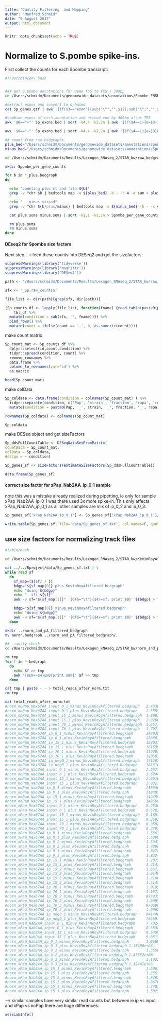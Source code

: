 ```yaml
---
title: "Quality Filtering  and Mapping"
author: "Manfred Schmid"
date: "9 August 2017"
output: html_document
---
```


```r
knitr::opts_chunk$set(echo = TRUE)
```



# Normalize to S.pombe spike-ins. 

First collect the counts for each Spombe transcript:
```bash
#!/usr/bin/env bash


### get S.pombe annotations for gene TSS to TES + 300bp
cd /Users/schmidm/Documents/genomewide_datasets/annotations/Spombe_ENSEMBL_EF2

#extract exons and convert to 0-based
cat Sp_genes.gtf | awk '{if($3=="exon"){sub("\"","",$12);sub("\";","",$12);print $1"\t"$4-1"\t"$5"\t"$12"\t"$3"\t"$7}}' > Sp_exons.bed

#combine exons of each annotation and extend end by 300bp after TES
awk '$6=="+"' Sp_exons.bed | sort -k4,4 -k2,2n | awk '{if($4==i){e=$3+300}else{print c"\t"s"\t"e"\t"i"\t"t"\t"str; c=$1;s=$2;e=$3+300;i=$4;t=$5;str=$6}}END{print c"\t"s"\t"e"\t"i"\t"t"\t"str}' | sed 1d | sort -k1,1 -k2,2n > Sp_exons_ends_p300_plus.bed

awk '$6=="-"' Sp_exons.bed | sort -k4,4 -k2,2n | awk '{if($4==i){e=$3}else{print c"\t"s"\t"e"\t"i"\t"t"\t"str; c=$1;s=$2-300;if(s < 0){s=0};e=$3;i=$4;t=$5;str=$6}}END{print c"\t"s"\t"e"\t"i"\t"t"\t"str}' | sed 1d | sort -k1,1 -k2,2n > Sp_exons_ends_p300_minus.bed

## count from raw bedgraphs
plus_bed="/Users/schmidm/Documents/genomewide_datasets/annotations/Spombe_ENSEMBL_EF2/Sp_exons_ends_p300_plus.bed"
minus_bed="/Users/schmidm/Documents/genomewide_datasets/annotations/Spombe_ENSEMBL_EF2/Sp_exons_ends_p300_minus.bed"

cd /Users/schmidm/Documents/Results/Lexogen_RNAseq_2/STAR_bw/raw_bedgraph

mkdir Spombe_per_gene_counts

for b in *_plus.bedgraph
do

  echo "counting plus strand file ${b}"
  grep -v ^chr $b | bedtools map -a ${plus_bed} -b - -c 4 -o sum > plus.sums

  echo "   minus strand"
  grep -v ^chr ${b/plus/minus} | bedtools map -a ${minus_bed} -b - -c 4 -o sum > minus.sums

  cat plus.sums minus.sums | sort -k1,1 -k2,2n > Spombe_per_gene_counts/${b/_plus.bedgraph/_Sp.raw_counts}

  rm plus.sums
  rm minus.sums
done
```


#### DEseq2 for Spombe size factors

Next step --> feed these counts into DESeq2 and get the sizefactors.

```r
suppressWarnings(library('tidyverse'))
suppressWarnings(library('magrittr'))
suppressWarnings(library('DESeq2'))
```


```r
path <- '/Users/schmidm/Documents/Results/Lexogen_RNAseq_2/STAR_bw/raw_bedgraph/Spombe_per_gene_counts/'

sfx <- '_Sp.raw_counts$'

file_list <- dir(path)[grep(sfx, dir(path))]

(Sp_counts_df <- lapply(file_list, function(fname) {read.table(paste0(path,fname,sep=''), col.names=c('chr', 'start', 'end', 'id', 'type', 'strand', 'count'), stringsAsFactors = FALSE) %>% 
    tbl_df %>%
  mutate(condition = sub(sfx, '', fname))}) %>%
  bind_rows() %>%
  mutate(count = ifelse(count == '.', 0, as.numeric(count))))
```


make count matrix
```r
Sp_count_mat <- Sp_counts_df %>% 
  dplyr::select(id,count,condition) %>%
  tidyr::spread(condition, count) %>%
  remove_rownames %>%
  data.frame %>%
  column_to_rownames(var='id') %>%
  as.matrix

head(Sp_count_mat)
```


make colData  
```r
Sp_coldata <- data.frame(condition = colnames(Sp_count_mat) ) %>%
  tidyr::separate(condition, c('Pap', 'strain', 'fraction', 'rapa', 'replicate'), by='_') %>%
  mutate(condition = paste0(Pap, '_', strain, '_', fraction, '_', rapa))

rownames(Sp_coldata) <- colnames(Sp_count_mat)

Sp_coldata
```


make DESeq object and get sizeFactors
```r
Sp_ddsFullCountTable <- DESeqDataSetFromMatrix(
countData = Sp_count_mat,
colData = Sp_coldata,
design = ~ condition)

Sp_genes_sf <- sizeFactors(estimateSizeFactors(Sp_ddsFullCountTable))

data.frame(Sp_genes_sf)
```

#### correct size factor for xPap_Nab2AA_ip_0_1 sample

note this was a mistake already realized during pipetting, ie only for sample xPap_Nab2AA_ip_0_1 was there used 3x more spike-in. This only affects xPap_Nab2AA_ip_0_1 as all other samples are mix of ip_0_2 and ip_0_3.

```r
Sp_genes_sf['xPap_Nab2AA_ip_0_1'] <- Sp_genes_sf['xPap_Nab2AA_ip_0_1']/3
```



```r
write.table(Sp_genes_sf, file='data/Sp_genes_sf.txt', col.names=F, quote=F)
```


## use size factors for normalizing track files

```bash
#!/bin/bash

cd /Users/schmidm/Documents/Results/Lexogen_RNAseq_2/STAR_bw/KevinRoyAfiltered_bedgraph

cat ../../Rproject/data/Sp_genes_sf.txt | \
while read sf
  do
    sf_map=(${sf/ / })
    bdgp="${sf_map[0]}_plus_KevinRoyAfiltered.bedgraph"
    echo "doing ${bdgp}"
    echo "  sf: ${sf}"
    awk -v sf="${sf_map[1]}" '{OFS="\t"}{$4/=sf; print $0}' ${bdgp} > "norm_"${bdgp}

    bdgp="${sf_map[0]}_minus_KevinRoyAfiltered.bedgraph"
    echo "doing ${bdgp}"
    awk -v sf="${sf_map[1]}" '{OFS="\t"}{$4/=sf; print $0}' ${bdgp} > "norm_"${bdgp}
  done

mkdir ../norm_and_pA_filtered_bedgraph
mv norm*.bedgraph ../norm_and_pA_filtered_bedgraph/.
```


```bash
##  sanity check
cd /Users/schmidm/Documents/Results/Lexogen_RNAseq_2/STAR_bw/norm_and_pA_filtered_bedgraph

rm tmp
for f in *.bedgraph
  do
    echo $f >> tmp
    awk '{sum+=$4}END{print sum}' $f >> tmp
  done

cat tmp | paste - - > total_reads_after_norm.txt
rm tmp

cat total_reads_after_norm.txt
#norm_noPap_Mex67AA_input_0_1_minus_KevinRoyAfiltered.bedgraph   2.43361e+06
#norm_noPap_Mex67AA_input_0_1_plus_KevinRoyAfiltered.bedgraph    2.55553e+06
#norm_noPap_Mex67AA_input_15_1_minus_KevinRoyAfiltered.bedgraph  1.9983e+06
#norm_noPap_Mex67AA_input_15_1_plus_KevinRoyAfiltered.bedgraph   2.02684e+06
#norm_noPap_Mex67AA_input_70_1_minus_KevinRoyAfiltered.bedgraph  1.65716e+06
#norm_noPap_Mex67AA_input_70_1_plus_KevinRoyAfiltered.bedgraph   1.70777e+06
#norm_noPap_Mex67AA_ip_0_1_minus_KevinRoyAfiltered.bedgraph      249030
#norm_noPap_Mex67AA_ip_0_1_plus_KevinRoyAfiltered.bedgraph       258897
#norm_noPap_Mex67AA_ip_15_1_minus_KevinRoyAfiltered.bedgraph     158037
#norm_noPap_Mex67AA_ip_15_1_plus_KevinRoyAfiltered.bedgraph      161639
#norm_noPap_Mex67AA_ip_70_1_minus_KevinRoyAfiltered.bedgraph     119204
#norm_noPap_Mex67AA_ip_70_1_plus_KevinRoyAfiltered.bedgraph      120507
#norm_noPap_Mex67AA_ip_neg0_1_minus_KevinRoyAfiltered.bedgraph   171207
#norm_noPap_Mex67AA_ip_neg0_1_plus_KevinRoyAfiltered.bedgraph    181610
#norm_noPap_Nab2AA_input_0_1_minus_KevinRoyAfiltered.bedgraph    2.56773e+06
#norm_noPap_Nab2AA_input_0_1_plus_KevinRoyAfiltered.bedgraph     2.68443e+06
#norm_noPap_Nab2AA_input_15_1_minus_KevinRoyAfiltered.bedgraph   2.09161e+06
#norm_noPap_Nab2AA_input_15_1_plus_KevinRoyAfiltered.bedgraph    2.08234e+06
#norm_noPap_Nab2AA_ip_0_1_minus_KevinRoyAfiltered.bedgraph       210330
#norm_noPap_Nab2AA_ip_0_1_plus_KevinRoyAfiltered.bedgraph        218405
#norm_noPap_Nab2AA_ip_15_1_minus_KevinRoyAfiltered.bedgraph      149455
#norm_noPap_Nab2AA_ip_15_1_plus_KevinRoyAfiltered.bedgraph       149500
#norm_xPap_Mex67AA_input_0_1_minus_KevinRoyAfiltered.bedgraph    8.25383e+06
#norm_xPap_Mex67AA_input_0_1_plus_KevinRoyAfiltered.bedgraph     8.62037e+06
#norm_xPap_Mex67AA_input_15_1_minus_KevinRoyAfiltered.bedgraph   8.16976e+06
#norm_xPap_Mex67AA_input_15_1_plus_KevinRoyAfiltered.bedgraph    9.36925e+06
#norm_xPap_Mex67AA_input_70_1_minus_KevinRoyAfiltered.bedgraph   6.35928e+06
#norm_xPap_Mex67AA_input_70_1_plus_KevinRoyAfiltered.bedgraph    8.37977e+06
#norm_xPap_Mex67AA_ip_0_1_minus_KevinRoyAfiltered.bedgraph       1.53072e+06
#norm_xPap_Mex67AA_ip_0_1_plus_KevinRoyAfiltered.bedgraph        1.68999e+06
#norm_xPap_Mex67AA_ip_0_2_minus_KevinRoyAfiltered.bedgraph       1.59472e+06
#norm_xPap_Mex67AA_ip_0_2_plus_KevinRoyAfiltered.bedgraph        1.7808e+06
#norm_xPap_Mex67AA_ip_0_3_minus_KevinRoyAfiltered.bedgraph       1.64742e+06
#norm_xPap_Mex67AA_ip_0_3_plus_KevinRoyAfiltered.bedgraph        1.83246e+06
#norm_xPap_Mex67AA_ip_15_1_minus_KevinRoyAfiltered.bedgraph      1.20754e+06
#norm_xPap_Mex67AA_ip_15_1_plus_KevinRoyAfiltered.bedgraph       1.45439e+06
#norm_xPap_Mex67AA_ip_15_2_minus_KevinRoyAfiltered.bedgraph      1.66736e+06
#norm_xPap_Mex67AA_ip_15_2_plus_KevinRoyAfiltered.bedgraph       1.91464e+06
#norm_xPap_Mex67AA_ip_15_3_minus_KevinRoyAfiltered.bedgraph      1.3106e+06
#norm_xPap_Mex67AA_ip_15_3_plus_KevinRoyAfiltered.bedgraph       1.51454e+06
#norm_xPap_Mex67AA_ip_70_1_minus_KevinRoyAfiltered.bedgraph      1.01954e+06
#norm_xPap_Mex67AA_ip_70_1_plus_KevinRoyAfiltered.bedgraph       1.15722e+06
#norm_xPap_Mex67AA_ip_70_2_minus_KevinRoyAfiltered.bedgraph      874935
#norm_xPap_Mex67AA_ip_70_2_plus_KevinRoyAfiltered.bedgraph       1.00957e+06
#norm_xPap_Mex67AA_ip_70_3_minus_KevinRoyAfiltered.bedgraph      970698
#norm_xPap_Mex67AA_ip_70_3_plus_KevinRoyAfiltered.bedgraph       1.0962e+06
#norm_xPap_Mex67AA_ip_neg0_1_minus_KevinRoyAfiltered.bedgraph    641448
#norm_xPap_Mex67AA_ip_neg0_1_plus_KevinRoyAfiltered.bedgraph     735691
#norm_xPap_Nab2AA_input_0_1_minus_KevinRoyAfiltered.bedgraph     7.70249e+06
#norm_xPap_Nab2AA_input_0_1_plus_KevinRoyAfiltered.bedgraph      8.36349e+06
#norm_xPap_Nab2AA_input_15_1_minus_KevinRoyAfiltered.bedgraph    8.54599e+06
#norm_xPap_Nab2AA_input_15_1_plus_KevinRoyAfiltered.bedgraph     9.05139e+06
#norm_xPap_Nab2AA_ip_0_1_minus_KevinRoyAfiltered.bedgraph        1.06693e+06
#norm_xPap_Nab2AA_ip_0_1_plus_KevinRoyAfiltered.bedgraph 1.15406e+06
#norm_xPap_Nab2AA_ip_0_2_minus_KevinRoyAfiltered.bedgraph        1.35502e+06
#norm_xPap_Nab2AA_ip_0_2_plus_KevinRoyAfiltered.bedgraph 1.47652e+06
#norm_xPap_Nab2AA_ip_0_3_minus_KevinRoyAfiltered.bedgraph        1.19221e+06
#norm_xPap_Nab2AA_ip_0_3_plus_KevinRoyAfiltered.bedgraph 1.32441e+06
#norm_xPap_Nab2AA_ip_15_1_minus_KevinRoyAfiltered.bedgraph       1.60614e+06
#norm_xPap_Nab2AA_ip_15_1_plus_KevinRoyAfiltered.bedgraph        1.85516e+06
#norm_xPap_Nab2AA_ip_15_2_minus_KevinRoyAfiltered.bedgraph       1.64819e+06
#norm_xPap_Nab2AA_ip_15_2_plus_KevinRoyAfiltered.bedgraph        1.86708e+06
#norm_xPap_Nab2AA_ip_15_3_minus_KevinRoyAfiltered.bedgraph       1.34878e+06
#norm_xPap_Nab2AA_ip_15_3_plus_KevinRoyAfiltered.bedgraph        1.50255e+06
```

--> similar samples have very similar read counts but between ie ip vs input and xPap vs noPap there are huge differences.



```r
sessionInfo()
```

